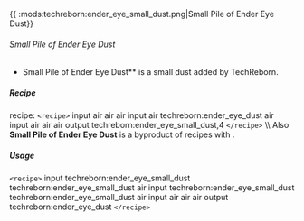 {{ :mods:techreborn:ender_eye_small_dust.png|Small Pile of
Ender Eye Dust}}

###### Small Pile of Ender Eye Dust

- Small Pile of Ender Eye Dust** is a small dust added by
        TechReborn.

##### Recipe

<Mcitem id="minecraft:crafting_table"/> recipe:
`<recipe>` input air air air input air techreborn:ender_eye_dust
air input air air air output techreborn:ender_eye_small_dust,4
`</recipe>` \\\\ Also **Small Pile of Ender Eye Dust** is a
byproduct of
<Mcitem id="techreborn:implosion_compressor"/>
recipes with <Mcitem id="minecraft:end_crystal"/>.

##### Usage

`<recipe>` input techreborn:ender_eye_small_dust
techreborn:ender_eye_small_dust air input
techreborn:ender_eye_small_dust techreborn:ender_eye_small_dust air
input air air air output techreborn:ender_eye_dust `</recipe>`
